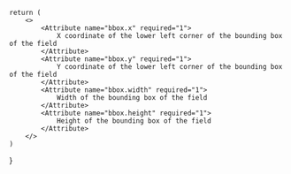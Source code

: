 
    return (
        <>
            <Attribute name="bbox.x" required="1">
                X coordinate of the lower left corner of the bounding box of the field
            </Attribute>
            <Attribute name="bbox.y" required="1">
                Y coordinate of the lower left corner of the bounding box of the field
            </Attribute>
            <Attribute name="bbox.width" required="1">
                Width of the bounding box of the field
            </Attribute>
            <Attribute name="bbox.height" required="1">
                Height of the bounding box of the field
            </Attribute>
        </>
    )
}
